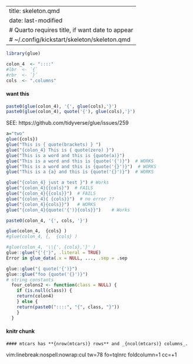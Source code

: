 
---
title: skeleton.qmd
date: last-modified
# Quarto requires title, if want date to appear
# ~/.config/kickstart/skeleton/skeleton.qmd
---

```r
library(glue)

colon_4  <- "::::"
#lbr  <- `{`
#rbr  <- `}`
cols  <- ".columns"
```

#### want this
```r
paste0(glue(colon_4), '{', glue(cols),'}')
paste0(glue(colon_4), quote('{'), glue(cols),'}')
```

SEE: https://github.com/tidyverse/glue/issues/259
```r
a="two"
glue({cols})
glue("This is { quote(brackets) } ")
glue("{colon_4} This is { quote(zero) }")
glue("This is a word and this is {quote(a)}")
glue("This is a word and this is {quote('{')}")  # WORKS 
glue("This is a word and this is {quote('{}')}")  # WORKS 
glue("This is a {a} and this is {quote('{}')}")  # WORKS 

glue("{colon_4} just a test }") # Works
glue("{colon_4}{{cols}")  # FAILS
glue("{colon_4}{{cols}}")  # FAILS
glue("{colon_4}{ {cols}}")  # no error ??
glue("{colon_4}{cols}}")   # WORKS
glue("{colon_4}{quote('{')}{cols}}")    # Works

paste0(colon_4, '{', cols, '}')

glue(colon_4,  {cols} )
#glue(colon_4, {,  {cols} )

#glue(colon_4, '\\{', {cols},'}' )
glue::glue("{'{'}", .literal = TRUE)
Error in glue_data(.x = NULL, ..., .sep = .sep

glue::glue("{ quote('{')}")
glue::glue("foo {quote('{}')}")
# string constants
  four_colons2 <- function(class = NULL) {
    if (is.null(class)) {
    return(colon4)
    } else {
    return(paste0("::::", "{", class, "}"))
    }
  }


```

#### knitr chunk
```glue
#### mtcars has **{nrow(mtcars)} rows** and _{ncol(mtcars)} columns_.
```

vim:linebreak:nospell:nowrap:cul tw=78 fo=tqlnrc foldcolumn=1 cc=+1
